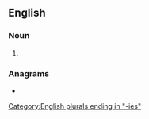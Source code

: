 ==English==

===Noun===
{{head|en|noun form}}

# {{plural of|en|Frenchy}}

===Anagrams===
* {{anagrams|en|a=ceefhinrs|frenchise}}

[[Category:English plurals ending in "-ies"]]